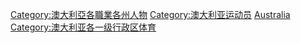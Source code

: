 
[[Category:澳大利亞各職業各州人物|Category:澳大利亞各職業各州人物]]
[[Category:澳大利亚运动员|Category:澳大利亚运动员]]
[[Category:依一級行政區劃分的運動員|Australia]]
[[Category:澳大利亚各一级行政区体育|Category:澳大利亚各一级行政区体育]]